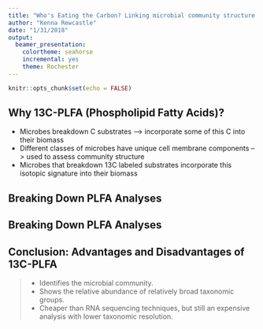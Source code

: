 ```yaml
---
title: "Who's Eating the Carbon? Linking microbial community structure to decomposition with 13C-PLFA"
author: "Kenna Rewcastle"
date: "1/31/2018"
output: 
  beamer_presentation: 
    colortheme: seahorse
    incremental: yes
    theme: Rochester
---
```


```r
knitr::opts_chunk$set(echo = FALSE)
```


## Why 13C-PLFA (Phospholipid Fatty Acids)?

- Microbes breakdown C substrates --> incorporate some of this C into their biomass
\bigskip
- Different classes of microbes have unique cell membrane components --> used to assess \color{red} community structure
\bigskip
- Microbes that breakdown 13C labeled substrates incorporate this isotopic signature into their biomass

## Breaking Down PLFA Analyses

\begin{picture}(320,250)
\put(25,75){\includegraphics[height=6cm] {PLFA_diagram.png}}
\put(00,60){\begin{minipage}[t]{1\linewidth} {13C PLFA includes an extra step where $\delta$13C is calculated. PLFA compounds with 13C label will be heavier and have a different GC-MS peak.}
\end{minipage}}
\end{picture}

## Breaking Down PLFA Analyses

\begin{picture}(280,280)
\put(00,110){\includegraphics[scale=0.86] {soil_bug.jpg}}
\put(00,170){\begin{minipage}[t]{1\linewidth} \color{white} \textbf {The $\delta$13C label identifies the microbial groups that metabolized the substrate.}
\end{minipage}}
\end{picture}

## Conclusion: Advantages and Disadvantages of 13C-PLFA

>- Identifies the \textit{active} microbial community.
>- Shows the relative abundance of relatively broad taxonomic groups. 
>- Cheaper than RNA sequencing techniques, but still an expensive analysis with lower taxonomic resolution.



